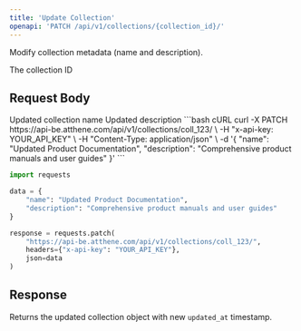 ```yaml
---
title: 'Update Collection'
openapi: 'PATCH /api/v1/collections/{collection_id}/'
---
```


Modify collection metadata (name and description).

<ParamField path="collection_id" type="string" required>
  The collection ID
</ParamField>

## Request Body

<ParamField body="name" type="string">
  Updated collection name
</ParamField>

<ParamField body="description" type="string">
  Updated description
</ParamField>

<CodeGroup>
```bash cURL
curl -X PATCH https://api-be.atthene.com/api/v1/collections/coll_123/ \
  -H "x-api-key: YOUR_API_KEY" \
  -H "Content-Type: application/json" \
  -d '{
    "name": "Updated Product Documentation",
    "description": "Comprehensive product manuals and user guides"
  }'
```

```python Python
import requests

data = {
    "name": "Updated Product Documentation",
    "description": "Comprehensive product manuals and user guides"
}

response = requests.patch(
    "https://api-be.atthene.com/api/v1/collections/coll_123/",
    headers={"x-api-key": "YOUR_API_KEY"},
    json=data
)
```
</CodeGroup>

## Response

Returns the updated collection object with new `updated_at` timestamp.
